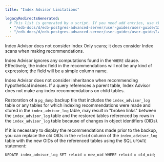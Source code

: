 ```yaml
---
title: "Index Advisor Limitations"

legacyRedirectsGenerated:
  # This list is generated by a script. If you need add entries, use the `legacyRedirects` key.
  - "/edb-docs/d/edb-postgres-advanced-server/user-guides/user-guide/13/index_advisor_limitations.html"
  - "/edb-docs/d/edb-postgres-advanced-server/user-guides/user-guide/latest/index_advisor_limitations.html"
---
```


<div id="index_advisor_limitations" class="registered_link"></div>

Index Advisor does not consider Index Only scans; it does consider Index scans when making recommendations.

Index Advisor ignores any computations found in the `WHERE` clause. Effectively, the index field in the recommendations will not be any kind of expression; the field will be a simple column name.

Index Advisor does not consider inheritance when recommending hypothetical indexes. If a query references a parent table, Index Advisor does not make any index recommendations on child tables.

Restoration of a `pg_dump` backup file that includes the `index_advisor_log` table or any tables for which indexing recommendations were made and stored in the `index_advisor_log` table, may result in "broken links" between the `index_advisor_log` table and the restored tables referenced by rows in the `index_advisor_log` table because of changes in object identifiers (OIDs).

If it is necessary to display the recommendations made prior to the backup, you can replace the old OIDs in the `reloid` column of the `index_advisor_log` table with the new OIDs of the referenced tables using the SQL `UPDATE` statement:

```text
UPDATE index_advisor_log SET reloid = new_oid WHERE reloid = old_oid;
```
